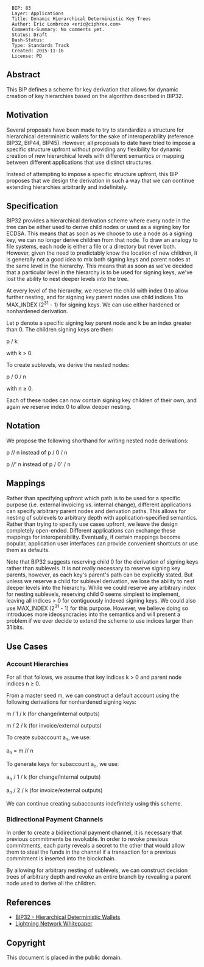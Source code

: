 <pre>
  BIP: 83
  Layer: Applications
  Title: Dynamic Hierarchical Deterministic Key Trees
  Author: Eric Lombrozo <eric@ciphrex.com>
  Comments-Summary: No comments yet.
  Status: Draft
  Dash-Status:
  Type: Standards Track
  Created: 2015-11-16
  License: PD
</pre>

==Abstract==

This BIP defines a scheme for key derivation that allows for dynamic creation of key hierarchies based on the algorithm described in BIP32.

==Motivation==

Several proposals have been made to try to standardize a structure for hierarchical deterministic wallets for the sake of interoperability (reference BIP32, BIP44, BIP45). However, all proposals to date have tried to impose a specific structure upfront without providing any flexibility for dynamic creation of new hierarchical levels with different semantics or mapping between different applications that use distinct structures.

Instead of attempting to impose a specific structure upfront, this BIP proposes that we design the derivation in such a way that we can continue extending hierarchies arbitrarily and indefinitely.

==Specification==

BIP32 provides a hierarchical derivation scheme where every node in the tree can be either used to derive child nodes or used as a signing key for ECDSA. This means that as soon as we choose to use a node as a signing key, we can no longer derive children from that node. To draw an analogy to file systems, each node is either a file or a directory but never both. However, given the need to predictably know the location of new children, it is generally not a good idea to mix both signing keys and parent nodes at the same level in the hierarchy. This means that as soon as we've decided that a particular level in the hierarchy is to be used for signing keys, we've lost the ability to nest deeper levels into the tree.

At every level of the hierarchy, we reserve the child with index 0 to allow further nesting, and for signing key parent nodes use child indices 1 to MAX_INDEX (2<sup>31</sup> - 1) for signing keys. We can use either hardened or nonhardened derivation.

Let p denote a specific signing key parent node and k be an index greater than 0. The children signing keys are then:

p / k

with k > 0.

To create sublevels, we derive the nested nodes:

p / 0 / n

with n &ge; 0.

Each of these nodes can now contain signing key children of their own, and again we reserve index 0 to allow deeper nesting.

==Notation==

We propose the following shorthand for writing nested node derivations:

p // n instead of p / 0 / n

p //' n instead of p / 0' / n

==Mappings==

Rather than specifying upfront which path is to be used for a specific purpose (i.e. external invoicing vs. internal change), different applications can specify arbitrary parent nodes and derivation paths. This allows for nesting of sublevels to arbitrary depth with application-specified semantics. Rather than trying to specify use cases upfront, we leave the design completely open-ended. Different applications can exchange these mappings for interoperability. Eventually, if certain mappings become popular, application user interfaces can provide convenient shortcuts or use them as defaults.

Note that BIP32 suggests reserving child 0 for the derivation of signing keys rather than sublevels. It is not really necessary to reserve signing key parents, however, as each key's parent's path can be explicitly stated. But unless we reserve a child for sublevel derivation, we lose the ability to nest deeper levels into the hierarchy. While we could reserve any arbitrary index for nesting sublevels, reserving child 0 seems simplest to implement, leaving all indices > 0 for contiguously indexed signing keys. We could also use MAX_INDEX (2<sup>31</sup> - 1) for this purpose. However, we believe doing so introduces more ideosyncracies into the semantics and will present a problem if we ever decide to extend the scheme to use indices larger than 31 bits.

==Use Cases==

===Account Hierarchies===

For all that follows, we assume that key indices k > 0 and parent node indices n &ge; 0.

From a master seed m, we can construct a default account using the following derivations for nonhardened signing keys:

m / 1 / k (for change/internal outputs)

m / 2 / k (for invoice/external outputs)

To create subaccount a<sub>n</sub>, we use:

a<sub>n</sub> = m // n

To generate keys for subaccount a<sub>n</sub>, we use:

a<sub>n</sub> / 1 / k (for change/internal outputs)

a<sub>n</sub> / 2 / k (for invoice/external outputs)

We can continue creating subaccounts indefinitely using this scheme.

===Bidirectional Payment Channels===

In order to create a bidirectional payment channel, it is necessary that previous commitments be revokable. In order to revoke previous commitments, each party reveals a secret to the other that would allow them to steal the funds in the channel if a transaction for a previous commitment is inserted into the blockchain.

By allowing for arbitrary nesting of sublevels, we can construct decision trees of arbitrary depth and revoke an entire branch by revealing a parent node used to derive all the children. 

==References==

* [[bip-0032.mediawiki|BIP32 - Hierarchical Deterministic Wallets]]
* [[https://lightning.network/lightning-network-paper.pdf|Lightning Network Whitepaper]]

==Copyright==

This document is placed in the public domain.


